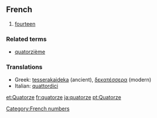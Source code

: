 ==French==

#[[fourteen]]

===Related terms===
*[[quatorzième]]

===Translations===

*Greek: [[tesserakaideka]] (ancient), [[δεκατέσσερα]] (modern)
*Italian: [[quattordici]]

[[Category:French numbers]]

[[et:Quatorze]]
[[fr:quatorze]]
[[ja:quatorze]]
[[pt:Quatorze]]